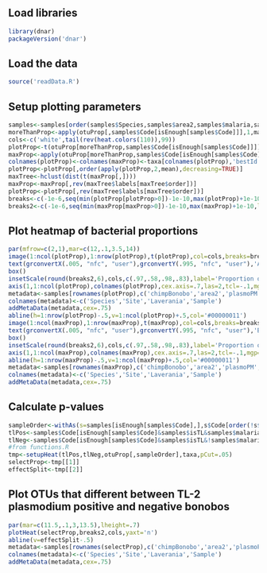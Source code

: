 ## Load libraries
```r
library(dnar)
packageVersion('dnar')
```

## Load the data
```r
source('readData.R')
```

## Setup plotting parameters
```r
samples<-samples[order(samples$Species,samples$area2,samples$malaria,samples$Code),]
moreThanProp<-apply(otuProp[,samples$Code[isEnough[samples$Code]]],1,max,na.rm=TRUE)>.02
cols<-c('white',tail(rev(heat.colors(110)),99)) 
plotProp<-t(otuProp[moreThanProp,samples$Code[isEnough[samples$Code]]])
maxProp<-apply(otuProp[moreThanProp,samples$Code[isEnough[samples$Code]]],1,function(x)x/max(x))
colnames(plotProp)<-colnames(maxProp)<-taxa[colnames(plotProp),'bestId']
plotProp<-plotProp[,order(apply(plotProp,2,mean),decreasing=TRUE)]
maxTree<-hclust(dist(t(maxProp[,])))
maxProp<-maxProp[,rev(maxTree$labels[maxTree$order])]
plotProp<-plotProp[,rev(maxTree$labels[maxTree$order])]
breaks<-c(-1e-6,seq(min(plotProp[plotProp>0])-1e-10,max(plotProp)+1e-10,length.out=100))
breaks2<-c(-1e-6,seq(min(maxProp[maxProp>0])-1e-10,max(maxProp)+1e-10,length.out=100))
```

## Plot heatmap of bacterial proportions
```r
par(mfrow=c(2,1),mar=c(12,.1,3.5,14))
image(1:ncol(plotProp),1:nrow(plotProp),t(plotProp),col=cols,breaks=breaks,xlab='',ylab='',xaxt='n',yaxt='n')
text(grconvertX(.005, "nfc", "user"),grconvertY(.995, "nfc", "user"),'A)',xpd=NA,cex=3,adj=0:1)
box()
insetScale(round(breaks2,6),cols,c(.97,.58,.98,.83),label='Proportion of OTU within each sample')
axis(1,1:ncol(plotProp),colnames(plotProp),cex.axis=.7,las=2,tcl=-.1,mgp=c(0,.3,0))
metadata<-samples[rownames(plotProp),c('chimpBonobo','area2','plasmoPM','Code')]
colnames(metadata)<-c('Species','Site','Laverania','Sample')
addMetaData(metadata,cex=.75)
abline(h=1:nrow(plotProp)-.5,v=1:ncol(plotProp)+.5,col='#00000011')
image(1:ncol(maxProp),1:nrow(maxProp),t(maxProp),col=cols,breaks=breaks2,xlab='',ylab='',xaxt='n',yaxt='n')
text(grconvertX(.005, "nfc", "user"),grconvertY(.995, "nfc", "user"),'B)',xpd=NA,cex=3,adj=0:1)
box()
insetScale(round(breaks2,6),cols,c(.97,.58,.98,.83),label='Proportion of OTU maximum')
axis(1,1:ncol(maxProp),colnames(maxProp),cex.axis=.7,las=2,tcl=-.1,mgp=c(0,.3,0))
abline(h=1:nrow(maxProp)-.5,v=1:ncol(maxProp)+.5,col='#00000011')
metadata<-samples[rownames(maxProp),c('chimpBonobo','area2','plasmoPM','Code')]
colnames(metadata)<-c('Species','Site','Laverania','Sample')
addMetaData(metadata,cex=.75)
```

## Calculate p-values 
```r
sampleOrder<-withAs(s=samples[isEnough[samples$Code],],s$Code[order(!s$bonobo,ifelse(s$area=='KR',FALSE,s$malaria),s$area2,s$malaria)])
tlPos<-samples$Code[isEnough[samples$Code]&samples$isTL&samples$malaria]
tlNeg<-samples$Code[isEnough[samples$Code]&samples$isTL&!samples$malaria]
#from functions.R
tmp<-setupHeat(tlPos,tlNeg,otuProp[,sampleOrder],taxa,pCut=.05)
selectProp<-tmp[[1]]
effectSplit<-tmp[[2]]
```

## Plot OTUs that different between TL-2 plasmodium positive and negative bonobos
```r
par(mar=c(11.5,.1,3,13.5),lheight=.7)
plotHeat(selectProp,breaks2,cols,yaxt='n')
abline(v=effectSplit-.5)
metadata<-samples[rownames(selectProp),c('chimpBonobo','area2','plasmoPM','Code')]
colnames(metadata)<-c('Species','Site','Laverania','Sample')
addMetaData(metadata,cex=.75)
```


